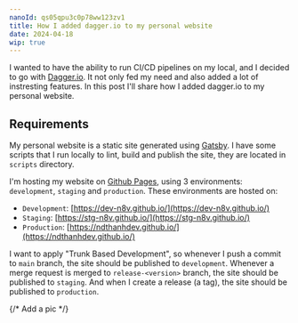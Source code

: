 ```yaml
---
nanoId: qs05qpu3c0p78ww123zv1
title: How I added dagger.io to my personal website
date: 2024-04-18
wip: true
---
```


I wanted to have the ability to run CI/CD pipelines on my local, and I decided to go with [Dagger.io](https://dagger.io/). It not only fed my need and also added a lot of instresting features. In this post I'll share how I added dagger.io to my personal website.

## Requirements

My personal website is a static site generated using [Gatsby](https://www.gatsbyjs.com/). I have some scripts that I run locally to lint, build and publish the site, they are located in `scripts` directory.

I'm hosting my website on [Github Pages](https://pages.github.com/), using 3 environments: `development`, `staging` and `production`. These environments are hosted on:

- `Development`: [https://dev-n8v.github.io/](https://dev-n8v.github.io/)
- `Staging`: [https://stg-n8v.github.io/](https://stg-n8v.github.io/)
- `Production`: [https://ndthanhdev.github.io/](https://ndthanhdev.github.io/)

I want to apply "Trunk Based Development", so whenever I push a commit to `main` branch, the site should be published to `development`. Whenever a merge request is merged to `release-<version>` branch, the site should be published to `staging`. And when I create a release (a tag), the site should be published to `production`.

{/* Add a pic */}

